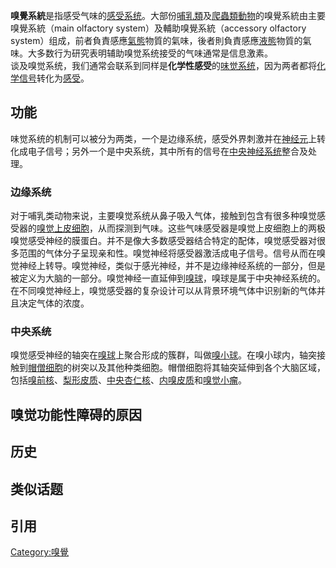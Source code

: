 '''嗅覺系統'''是指感受气味的[[感受系统|感受系统]]。大部份[[哺乳類|哺乳類]]及[[爬蟲類|爬蟲類]][[動物|動物]]的嗅覺系統由主要嗅覺系統（main olfactory system）及輔助嗅覺系統（accessory olfactory system）组成，前者負責感應[[氣態|氣態]]物質的氣味，後者則負責感應[[液態|液態]]物質的氣味。大多数行为研究表明辅助嗅觉系统接受的气味通常是信息激素。<br />
谈及嗅觉系统，我们通常会联系到同样是'''化学性感受'''的[[味觉系统|味觉系统]]，因为两者都将[[化学信号|化学信号]]转化为[[感受|感受]]。
== 功能 ==
味觉系统的机制可以被分为两类，一个是边缘系统，感受外界刺激并在[[神经元|神经元]]上转化成电子信号；另外一个是中央系统，其中所有的信号在[[中央神经系统|中央神经系统]]整合及处理。
=== 边缘系统 ===
对于哺乳类动物来说，主要嗅觉系统从鼻子吸入气体，接触到包含有很多种嗅觉感受器的[[嗅觉上皮细胞|嗅觉上皮细胞]]，从而探测到气味。这些气味感受器是嗅觉上皮细胞上的两极嗅觉感受神经的膜蛋白。并不是像大多数感受器结合特定的配体，嗅觉感受器对很多范围的气体分子呈现亲和性。嗅觉神经将感受器激活成电子信号。信号从而在嗅觉神经上转导。嗅觉神经，类似于感光神经，并不是边缘神经系统的一部分，但是被定义为大脑的一部分。嗅觉神经一直延伸到[[嗅球|嗅球]]，嗅球是属于中央神经系统的。在不同嗅觉神经上，嗅觉感受器的复杂设计可以从背景环境气体中识别新的气体并且决定气体的浓度。
=== 中央系统 ===
嗅觉感受神经的轴突在[[嗅球|嗅球]]上聚合形成的簇群，叫做[[嗅小球|嗅小球]]。在嗅小球内，轴突接触到[[帽僧细胞|帽僧细胞]]的树突以及其他种类细胞。帽僧细胞将其轴突延伸到各个大脑区域，包括[[嗅前核|嗅前核]]、[[梨形皮质|梨形皮质]]、[[中央杏仁核|中央杏仁核]]、[[内嗅皮质|内嗅皮质]]和[[嗅觉小瘤|嗅觉小瘤]]。

==嗅觉功能性障碍的原因  ==

== 历史 ==
== 类似话题 ==
== 引用 ==
{{biology-stub}}

{{感觉系统}}

[[Category:嗅覺|Category:嗅覺]]